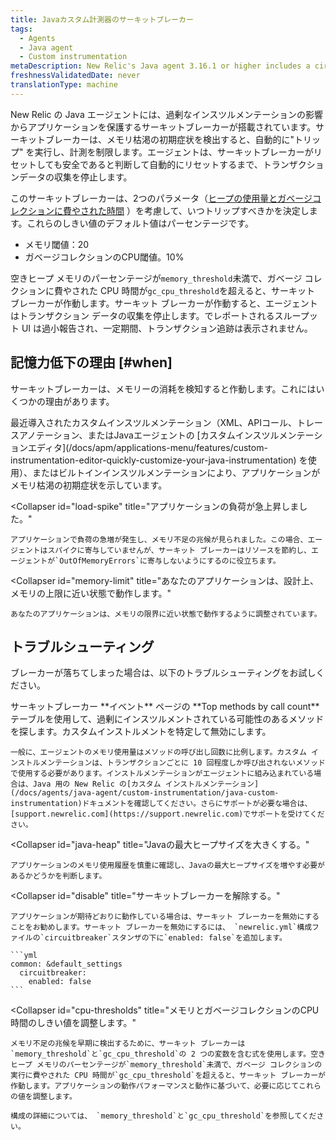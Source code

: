 ```yaml
---
title: Javaカスタム計測器のサーキットブレーカー
tags:
  - Agents
  - Java agent
  - Custom instrumentation
metaDescription: New Relic's Java agent 3.16.1 or higher includes a circuit breaker that "trips" to protect apps from the effects of over-instrumentation.
freshnessValidatedDate: never
translationType: machine
---
```


New Relic の Java エージェントには、過剰なインスツルメンテーションの影響からアプリケーションを保護するサーキットブレーカーが搭載されています。サーキットブレーカーは、メモリ枯渇の初期症状を検出すると、自動的に"トリップ" を実行し、計測を制限します。エージェントは、サーキットブレーカーがリセットしても安全であると判断して自動的にリセットするまで、トランザクションデータの収集を停止します。

このサーキットブレーカーは、2つのパラメータ（[ヒープの使用量とガベージコレクションに費やされた時間](#cpu-thresholds) ）を考慮して、いつトリップすべきかを決定します。これらのしきい値のデフォルト値はパーセンテージです。

* メモリ閾値：20
* ガベージコレクションのCPU閾値。10%

空きヒープ メモリのパーセンテージが`memory_threshold`未満で、ガベージ コレクションに費やされた CPU 時間が`gc_cpu_threshold`を超えると、サーキット ブレーカーが作動します。サーキット ブレーカーが作動すると、エージェントはトランザクション データの収集を停止します。でレポートされるスループット <InlinePopover type="apm"/>UI は過小報告され、一定期間、トランザクション追跡は表示されません。

## 記憶力低下の理由 [#when]

サーキットブレーカーは、メモリーの消耗を検知すると作動します。これにはいくつかの理由があります。

<CollapserGroup>
  <Collapser
    id="over-instrumented"
    title="あなたのアプリケーションはオーバーインストルメントです。"
  >
    最近導入されたカスタムインスツルメンテーション（XML、APIコール、トレースアノテーション、またはJavaエージェントの [カスタムインスツルメンテーションエディタ](/docs/apm/applications-menu/features/custom-instrumentation-editor-quickly-customize-your-java-instrumentation) を使用）、またはビルトインインスツルメンテーションにより、アプリケーションがメモリ枯渇の初期症状を示しています。
  </Collapser>

  <Collapser
    id="load-spike"
    title="アプリケーションの負荷が急上昇しました。"
  >
    アプリケーションで負荷の急増が発生し、メモリ不足の兆候が見られました。この場合、エージェントはスパイクに寄与していませんが、サーキット ブレーカーはリソースを節約し、エージェントが`OutOfMemoryErrors`に寄与しないようにするのに役立ちます。
  </Collapser>

  <Collapser
    id="memory-limit"
    title="あなたのアプリケーションは、設計上、メモリの上限に近い状態で動作します。"
  >
    あなたのアプリケーションは、メモリの限界に近い状態で動作するように調整されています。
  </Collapser>
</CollapserGroup>

## トラブルシューティング

ブレーカーが落ちてしまった場合は、以下のトラブルシューティングをお試しください。

<CollapserGroup>
  <Collapser
    id="disable"
    title="計測器の識別と無効化"
  >
    サーキットブレーカー **イベント** ページの **Top methods by call count** テーブルを使用して、過剰にインスツルメントされている可能性のあるメソッドを探します。カスタムインストルメントを特定して無効にします。

    一般に、エージェントのメモリ使用量はメソッドの呼び出し回数に比例します。カスタム インストルメンテーションは、トランザクションごとに 10 回程度しか呼び出されないメソッドで使用する必要があります。インストルメンテーションがエージェントに組み込まれている場合は、Java 用の New Relic の[カスタム インストルメンテーション](/docs/agents/java-agent/custom-instrumentation/java-custom-instrumentation)ドキュメントを確認してください。さらにサポートが必要な場合は、 [support.newrelic.com](https://support.newrelic.com)でサポートを受けてください。
  </Collapser>

  <Collapser
    id="java-heap"
    title="Javaの最大ヒープサイズを大きくする。"
  >
    アプリケーションのメモリ使用履歴を慎重に確認し、Javaの最大ヒープサイズを増やす必要があるかどうかを判断します。
  </Collapser>

  <Collapser
    id="disable"
    title="サーキットブレーカーを解除する。"
  >
    アプリケーションが期待どおりに動作している場合は、サーキット ブレーカーを無効にすることをお勧めします。サーキット ブレーカーを無効にするには、 `newrelic.yml`構成ファイルの`circuitbreaker`スタンザの下に`enabled: false`を追加します。

    ```yml
    common: &default_settings
      circuitbreaker:
        enabled: false
    ```
  </Collapser>

  <Collapser
    id="cpu-thresholds"
    title="メモリとガベージコレクションのCPU時間のしきい値を調整します。"
  >
    メモリ不足の兆候を早期に検出するために、サーキット ブレーカーは`memory_threshold`と`gc_cpu_threshold`の 2 つの変数を含む式を使用します。空きヒープ メモリのパーセンテージが`memory_threshold`未満で、ガベージ コレクションの実行に費やされた CPU 時間が`gc_cpu_threshold`を超えると、サーキット ブレーカーが作動します。アプリケーションの動作パフォーマンスと動作に基づいて、必要に応じてこれらの値を調整します。

    構成の詳細については、 `memory_threshold`と`gc_cpu_threshold`を参照してください。
  </Collapser>
</CollapserGroup>